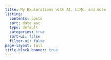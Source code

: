 ```yaml
---
title: My Explorations with AI, LLMs, and more
listing:
  contents: posts
  sort: date asc
  type: default
  categories: true
  sort-ui: false
  filter-ui: false
page-layout: full
title-block-banner: true
---
```

